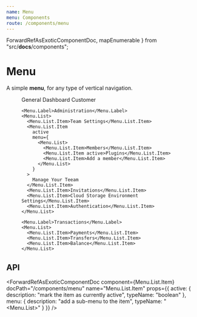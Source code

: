 ```yaml
---
name: Menu
menu: Components
route: /components/menu
---
```



  ForwardRefAsExoticComponentDoc,
  mapEnumerable
} from "src/__docs__/components";

# Menu

A simple **menu**, for any type of vertical navigation.

<Playground>
  <Menu>
    <Menu.Label>General</Menu.Label>
    <Menu.List>
      <Menu.List.Item>Dashboard</Menu.List.Item>
      <Menu.List.Item>Customer</Menu.List.Item>
    </Menu.List>

    <Menu.Label>Administration</Menu.Label>
    <Menu.List>
      <Menu.List.Item>Team Settings</Menu.List.Item>
      <Menu.List.Item
        active
        menu={
          <Menu.List>
            <Menu.List.Item>Members</Menu.List.Item>
            <Menu.List.Item active>Plugins</Menu.List.Item>
            <Menu.List.Item>Add a member</Menu.List.Item>
          </Menu.List>
        }
      >
        Manage Your Teeam
      </Menu.List.Item>
      <Menu.List.Item>Invitations</Menu.List.Item>
      <Menu.List.Item>Cloud Storage Environment Settings</Menu.List.Item>
      <Menu.List.Item>Authentication</Menu.List.Item>
    </Menu.List>

    <Menu.Label>Transactions</Menu.Label>
    <Menu.List>
      <Menu.List.Item>Payments</Menu.List.Item>
      <Menu.List.Item>Transfers</Menu.List.Item>
      <Menu.List.Item>Balance</Menu.List.Item>
    </Menu.List>

  </Menu>
</Playground>

## API

<ForwardRefAsExoticComponentDoc
  component={Menu}
  docPath="/components/menu"
  name="Menu"
/>

<ForwardRefAsExoticComponentDoc
  component={Menu.Label}
  docPath="/components/menu"
  name="Menu.Label"
/>

<ForwardRefAsExoticComponentDoc
  component={Menu.List}
  docPath="/components/menu"
  name="Menu.List"
/>

<ForwardRefAsExoticComponentDoc
  component={Menu.List.Item}
  docPath="/components/menu"
  name="Menu.List.Item"
  props={{
    active: {
      description: "mark the item as currently active",
      typeName: "boolean"
    },
    menu: {
      description: "add a sub-menu to the item",
      typeName: "<Menu.List>"
    }
  }}
/>
